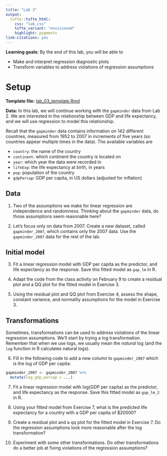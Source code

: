 ```yaml
---
title: "Lab 3"
output: 
  tufte::tufte_html:
    css: "lab.css"
    tufte_variant: "envisioned"
    highlight: pygments
link-citations: yes
---
```


**Learning goals:** By the end of this lab, you will be able to

* Make and interpret regression diagnostic plots
* Transform variables to address violations of regression assumptions

# Setup

**Template file:** [lab_03_template.Rmd](https://sta112-s22.github.io/labs/lab_03_template.Rmd)

**Data:** In this lab, we will continue working with the `gapminder` data from Lab 2. We are interested in the relationship between GDP and life expectancy, and we will use regression to model this relationship.

Recall that the `gapminder` data contains information on 142 different countries, measured from 1952 to 2007 in increments of five years (so countries appear multiple times in the data). The available variables are

* `country`: the name of the country
* `continent`: which continent the country is located on
* `year`: which year the data were recorded in
* `lifeExp`: the life expectancy at birth, in years
* `pop`: population of the country
* `gdpPercap`: GDP per capita, in US dollars (adjusted for inflation)

## Data

1. Two of the assumptions we make for linear regression are independence and randomness. Thinking about the `gapminder` data, do those assumptions seem reasonable here?

2. Let's focus only on data from 2007. Create a new dataset, called `gapminder_2007`, which contains only the 2007 data. Use the `gapminder_2007` data for the rest of the lab.

## Initial model

3. Fit a linear regression model with GDP per capita as the predictor, and life expectancy as the response. Save this fitted model as `gap_lm` in R.

4. Adapt the code from the class activity on February 9 to create a residual plot and a QQ plot for the fitted model in Exercise 3.

5. Using the residual plot and QQ plot from Exercise 4, assess the shape, constant variance, and normality assumptions for the model in Exercise 3.

## Transformations

Sometimes, transformations can be used to address violations of the linear regression assumptions. We'll start by trying a log transformation. Remember that when we use logs, we usually mean the *natural* log (and the `log` function in R calculates natural logs).

6. Fill in the following code to add a new column to `gapminder_2007` which is the log of GDP per capita:

```r
gapminder_2007 <- gapminder_2007 %>%
  mutate(log_gdp_percap = ...)
```

7. Fit a linear regression model with log(GDP per capita) as the predictor, and life expectancy as the response. Save this fitted model as `gap_lm_2` in R.

8. Using your fitted model from Exercise 7, what is the predicted life expectancy for a country with a GDP per capita of $20000?

9. Create a residual plot and a qq plot for the fitted model in Exercise 7. Do the regression assumptions look more reasonable after the log transformation?

10. Experiment with some other transformations. Do other transformations do a better job at fixing violations of the regression assumptions?